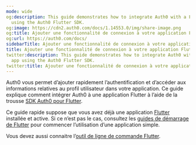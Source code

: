 ```yaml
---
mode: wide
og:description: This guide demonstrates how to integrate Auth0 with a Flutter app
  using the Auth0 Flutter SDK.
og:image: https://cdn2.auth0.com/docs/1.14553.0/img/share-image.png
og:title: Ajouter une fonctionnalité de connexion à votre application Flutter
og:url: https://auth0.com/docs/
sidebarTitle: Ajouter une fonctionnalité de connexion à votre application Flutter
title: Ajouter une fonctionnalité de connexion à votre application Flutter
twitter:description: This guide demonstrates how to integrate Auth0 with a Flutter
  app using the Auth0 Flutter SDK.
twitter:title: Ajouter une fonctionnalité de connexion à votre application Flutter
---
```


Auth0 vous permet d’ajouter rapidement l’authentification et d’accéder aux informations relatives au profil utilisateur dans votre application. Ce guide explique comment intégrer Auth0 à une application Flutter à l’aide de la trousse [SDK Auth0 pour Flutter](https://github.com/auth0/auth0-flutter).



Ce guide rapide suppose que vous avez déjà une application [Flutter](https://flutter.dev/) installée et active. Si ce n’est pas le cas, consultez les [guides de démarrage de Flutter](https://docs.flutter.dev/get-started/install) pour commencer l’utilisation d’une application simple.

Vous devez aussi connaitre l’[outil de ligne de commande Flutter](https://docs.flutter.dev/reference/flutter-cli).